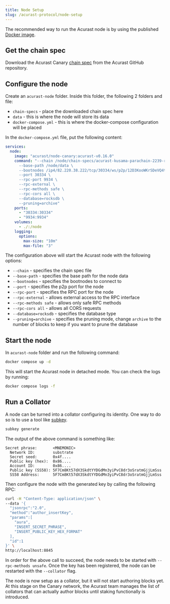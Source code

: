 ```yaml
---
title: Node Setup
slug: /acurast-protocol/node-setup
---
```


The recommended way to run the Acurast node is by using the published [Docker image](https://hub.docker.com/r/acurast/node-canary/tags).

## Get the chain spec

Download the Acurast Canary [chain spec](https://github.com/Acurast/acurast-substrate/blob/acurast-v0.13.3a/chain-specs/acurast-kusama-parachain-2239-raw.json) from the Acurast GitHub repository.

## Configure the node

Create an `acurast-node` folder. Inside this folder, the following 2 folders and file:
- `chain-specs` - place the downloaded chain spec here
- `data` - this is where the node will store its data
- `docker-compose.yml` - this is where the docker-compose configuration will be placed

In the `docker-compose.yml` file, put the following content:

```yml
services:
  node:
    image: "acurast/node-canary:acurast-v0.16.0"
    command: "--chain /node/chain-specs/acurast-kusama-parachain-2239-raw.json \
      --base-path /node/data \
      --bootnodes /ip4/82.220.38.222/tcp/30334/ws/p2p/12D3KooWKrSDeVQ4tVQ1eGjqVAhAW3cgMQFHNCBbJrpmupEvdD4A \
      --port 30334 \
      --rpc-port 9934 \
      --rpc-external \
      --rpc-methods safe \
      --rpc-cors all \
      --database=rocksdb \
      --pruning=archive"
    ports:
      - "30334:30334"
      - "9934:9934"
    volumes:
      - ./:/node
    logging:
      options:
        max-size: "10m"
        max-file: "3"
```

The configuration above will start the Acurast node with the following options:
- `--chain` - specifies the chain spec file
- `--base-path` - specifies the base path for the node data
- `--bootnodes` - specifies the bootnodes to connect to
- `--port` - specifies the p2p port for the node
- `--rpc-port` - specifies the RPC port for the node
- `--rpc-external` - allows external access to the RPC interface
- `--rpc-methods safe` - allows only safe RPC methods
- `--rpc-cors all` - allows all CORS requests
- `--database=rocksdb` - specifies the database type
- `--pruning=archive` - specifies the pruning mode, change `archive` to the number of blocks to keep if you want to prune the database

## Start the node

In `acurast-node` folder and run the following command:

```bash
docker compose up -d
```
This will start the Acurast node in detached mode. You can check the logs by running:

```bash
docker compose logs -f
```

## Run a Collator

A node can be turned into a collator configuring its identity. One way to do so is to use a tool like [subkey](https://docs.rs/crate/subkey/latest).

```bash
subkey generate
```

The output of the above command is something like:

```
Secret phrase:       <MNEMONIC>
  Network ID:        substrate
  Secret seed:       0x4f....
  Public key (hex):  0x86....
  Account ID:        0x86....
  Public key (SS58): 5F7Cm8Kt57dX3SkdtYYDGdMn3yiPvC8dr3oSratmGjjLmSss
  SS58 Address:      5F7Cm8Kt57dX3SkdtYYDGdMn3yiPvC8dr3oSratmGjjLmSss
```

Then configure the node with the generated key by calling the following RPC:

```bash
curl -H "Content-Type: application/json" \
--data '{
  "jsonrpc":"2.0",
  "method":"author_insertKey",
  "params":[
    "aura",
    "INSERT_SECRET_PHRASE",
    "INSERT_PUBLIC_KEY_HEX_FORMAT"
  ],
  "id":1
}' \
http://localhost:8845
```

In order for the above call to succeed, the node needs to be started with `--rpc-methods unsafe`. Once the key has been registered, the node can be restarted with the `--collator` flag.

The node is now setup as a collator, but it will not start authoring blocks yet. At this stage on the Canary network, the Acurast team manages the list of collators that can actually author blocks until staking functionally is introduced.